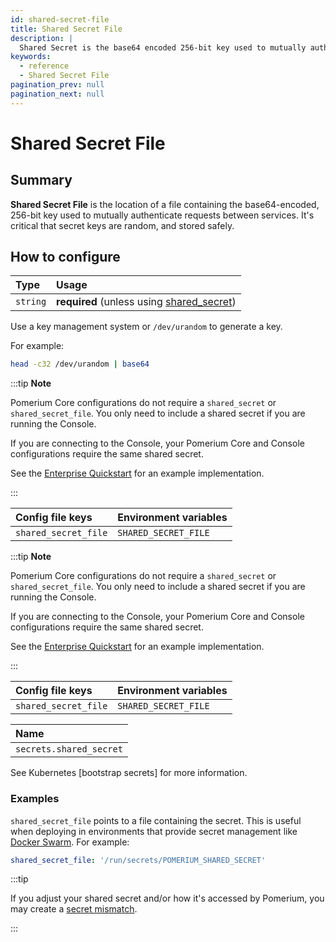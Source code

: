 ```yaml
---
id: shared-secret-file
title: Shared Secret File
description: |
  Shared Secret is the base64 encoded 256-bit key used to mutually authenticate requests between services.
keywords:
  - reference
  - Shared Secret File
pagination_prev: null
pagination_next: null
---
```



# Shared Secret File

## Summary

**Shared Secret File** is the location of a file containing the base64-encoded, 256-bit key used to mutually authenticate requests between services. It's critical that secret keys are random, and stored safely.

## How to configure

| **Type** | **Usage**                                   |
| :------- | :------------------------------------------ |
| `string` | **required** (unless using [shared_secret]) |

Use a key management system or `/dev/urandom` to generate a key.

For example:

```sh
head -c32 /dev/urandom | base64
```

<Tabs>
<TabItem value="Core" label="Core">

:::tip **Note**

Pomerium Core configurations do not require a `shared_secret` or `shared_secret_file`. You only need to include a shared secret if you are running the Console.

If you are connecting to the Console, your Pomerium Core and Console configurations require the same shared secret.

See the [Enterprise Quickstart](/docs/releases/enterprise/install/quickstart) for an example implementation.

:::

| **Config file keys** | **Environment variables** |
| :------------------- | :------------------------ |
| `shared_secret_file` | `SHARED_SECRET_FILE`      |

</TabItem>
<TabItem value="Enterprise" label="Enterprise">

:::tip **Note**

Pomerium Core configurations do not require a `shared_secret` or `shared_secret_file`. You only need to include a shared secret if you are running the Console.

If you are connecting to the Console, your Pomerium Core and Console configurations require the same shared secret.

See the [Enterprise Quickstart](/docs/releases/enterprise/install/quickstart) for an example implementation.

:::

| **Config file keys** | **Environment variables** |
| :------------------- | :------------------------ |
| `shared_secret_file` | `SHARED_SECRET_FILE`      |

</TabItem>
<TabItem value="Kubernetes" label="Kubernetes">

| **Name**                |
| :---------------------- |
| `secrets.shared_secret` |

See Kubernetes [bootstrap secrets] for more information.

</TabItem>
</Tabs>

### Examples

`shared_secret_file` points to a file containing the secret. This is useful when deploying in environments that provide secret management like [Docker Swarm](https://docs.docker.com/engine/swarm/secrets/). For example:

```yaml
shared_secret_file: '/run/secrets/POMERIUM_SHARED_SECRET'
```

:::tip

If you adjust your shared secret and/or how it's accessed by Pomerium, you may create a [secret mismatch](/docs/internals/troubleshooting#shared-secret-mismatch).

:::

[shared_secret]: ./shared-secret
